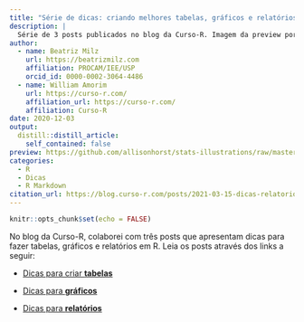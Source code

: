 ```yaml
---
title: "Série de dicas: criando melhores tabelas, gráficos e relatórios em R"
description: |
  Série de 3 posts publicados no blog da Curso-R. Imagem da preview por @allison_horst
author:
  - name: Beatriz Milz
    url: https://beatrizmilz.com
    affiliation: PROCAM/IEE/USP
    orcid_id: 0000-0002-3064-4486
  - name: William Amorim
    url: https://curso-r.com/
    affiliation_url: https://curso-r.com/
    affiliation: Curso-R
date: 2020-12-03
output:
  distill::distill_article:
    self_contained: false
preview: https://github.com/allisonhorst/stats-illustrations/raw/master/rstats-artwork/reproducibility_court.png
categories:
  - R
  - Dicas
  - R Markdown
citation_url: https://blog.curso-r.com/posts/2021-03-15-dicas-relatorios-r4ds1_relatorios/
---
```



```r
knitr::opts_chunk$set(echo = FALSE)
```

No blog da Curso-R, colaborei com três posts que apresentam dicas para fazer tabelas, gráficos e relatórios em R. Leia os posts através dos links a seguir:

- [Dicas para criar **tabelas**](https://blog.curso-r.com/posts/2020-12-03-dicas-relatorios-r4ds1_tabelas/)

- [Dicas para **gráficos**](https://blog.curso-r.com/posts/2020-17-02-dicas-relatorios-r4ds1_graficos/)

- [Dicas para **relatórios**](https://blog.curso-r.com/posts/2021-03-15-dicas-relatorios-r4ds1_relatorios/)



